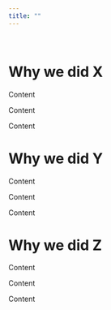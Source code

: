 ```yaml
---
title: ""
---
```


<style>
.row:after { content: ""; display: table; clear: both; }
.column-2thirds{
  float: left;
  width:80%;
  text-align: left;
}
.column-1third{
  float: right;
  width: 20%;
  text-align: left;
}
</style>

<br>

# Why we did X

Content  

Content  

Content  


# Why we did Y

Content  

Content  

Content  


# Why we did Z

Content  

Content  

Content  


